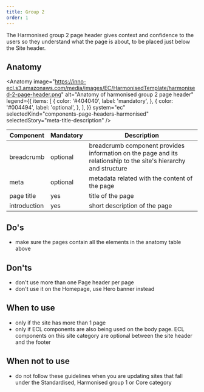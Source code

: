 ```yaml
---
title: Group 2
order: 1
---
```



<Paragraph size="lead">
  The Harmonised group 2 page header gives context and confidence to the users
  so they understand what the page is about, to be placed just below the Site
  header.
</Paragraph>

## Anatomy

<Anatomy
  image="https://inno-ecl.s3.amazonaws.com/media/images/EC/HarmonisedTemplate/harmonised-2-page-header.png"
  alt="Anatomy of harmonised group 2 page header"
  legend={{
    items: [
      {
        color: '#404040',
        label: 'mandatory',
      },
      {
        color: '#004494',
        label: 'optional',
      },
    ],
  }}
  system="ec"
  selectedKind="components-page-headers-harmonised"
  selectedStory="meta-title-description"
/>

| Component                                                                           | Mandatory | Description                                                                                                      |
| ----------------------------------------------------------------------------------- | --------- | ---------------------------------------------------------------------------------------------------------------- |
| <Link to="/ec/components/navigation/breadcrumb/usage/" standalone>breadcrumb</Link> | optional  | breadcrumb component provides information on the page and its relationship to the site's hierarchy and structure |
| meta                                                                                | optional  | metadata related with the content of the page                                                                    |
| page title                                                                          | yes       | title of the page                                                                                                |
| introduction                                                                        | yes       | short description of the page                                                                                    |

## Do's

- make sure the pages contain all the elements in the anatomy table above

## Don'ts

- don't use more than one Page header per page
- don't use it on the Homepage, use <Link to="/ec/components/banners/hero-banner/usage/">Hero banner</Link> instead

## When to use

- only if the site has more than 1 page
- only if ECL components are also being used on the body page. ECL components on this site category are optional between the site header and the footer

## When not to use

- do not follow these guidelines when you are updating sites that fall under the <Link to="/ec/standardised-template/">Standardised</Link>, <Link to="/ec/harmonised-templates/group1/">Harmonised group 1</Link> or <Link to="/ec/core-template/">Core</Link> category
